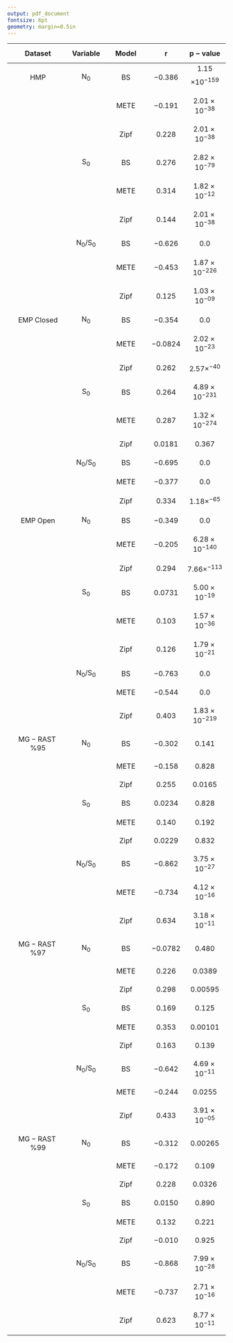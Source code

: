 ```yaml
---
output: pdf_document
fontsize: 6pt 
geometry: margin=0.5in
---
```


| $$\mathbf{Dataset}$$      | $$\mathbf{Variable}$$| $$\mathbf{Model}$$|  $$\boldsymbol{r}$$|$$\boldsymbol{p-value}$$ |
|:------------:|:-----:|:--------:|:-----:|:-------:|
|   $$\mathrm{HMP}$$ |   $$\mathrm{N_{0}}$$ | $$\mathrm{BS}$$  |$$-0.386$$ |1.15$$\times10^{-159}$$|
|          |       |$$\mathrm{METE}$$ | $$-0.191$$ |$$2.01\times10^{-38}$$ |
|          |       | $$\mathrm{Zipf}$$ |  $$0.228$$ |   $$2.01\times10^{-38}$$ |
|          |       $$\mathrm{S_{0}}$$    |  $$\mathrm{BS}$$  |$$0.276$$ |   $$2.82\times10^{-79}$$ |
|          |       | $$\mathrm{METE}$$ |$$0.314$$ |   $$1.82\times10^{-12}$$|
|          |         | $$\mathrm{Zipf}$$ |$$0.144$$ |   $$2.01\times10^{-38}$$ |
|          |     $$\mathrm{N_{0}/S_{0}}$$   |  $$\mathrm{BS}$$  | $$-0.626$$ |   $$0.0$$   |
|    |      | $$\mathrm{METE}$$ |$$-0.453$$ |   $$1.87\times10^{-226}$$      |
|          |       |  $$\mathrm{Zipf}$$ | $$0.125$$ |  $$1.03\times10^{-09}$$ |
|$$\mathrm{EMP\; Closed}$$ |        $$\mathrm{N_{0}}$$    |$$\mathrm{BS}$$  |$$-0.354$$ |  $$0.0$$   |
|    |       |$$\mathrm{METE}$$ |  $$-0.0824$$| $$2.02\times10^{-23}$$ |
|    |         |$$\mathrm{Zipf}$$ |$$0.262$$| $$2.57\times^{-40}$$ |
|    |   $$\mathrm{S_{0}}$$ |  $$\mathrm{BS}$$  | $$0.264$$ |  $$4.89\times10^{-231}$$       |
|    |      | $$\mathrm{METE}$$ |$$0.287$$ |$$1.32\times10^{-274}$$     |
|          |         | $$\mathrm{Zipf}$$ |$$0.0181$$ |   $$0.367$$ |
|    |      $$\mathrm{N_{0}/S_{0}}$$   |$$\mathrm{BS}$$  | $$-0.695$$ |   $$0.0$$   |
|   |        |$$\mathrm{METE}$$ |$$-0.377$$ |   $$0.0$$   |
|          |         |$$\mathrm{Zipf}$$ |$$0.334$$ |   $$1.18\times^{-65}$$ |
|   $$\mathrm{EMP\; Open}$$   |     $$\mathrm{N_{0}}$$     | $$\mathrm{BS}$$   |$$-0.349$$ |   $$0.0$$   |
|      |         |$$\mathrm{METE}$$ | $$-0.205$$ |   $$6.28\times10^{-140}$$      |
|    |        |$$\mathrm{Zipf}$$ |$$0.294$$| $$7.66\times^{-113}$$ |
|      |    $$\mathrm{S_{0}}$$     |  $$\mathrm{BS}$$   | $$0.0731$$| $$5.00\times10^{-19}$$         |
|      |         | $$\mathrm{METE}$$ | $$0.103$$ | $$1.57\times10^{-36}$$     |
|          |       | $$\mathrm{Zipf}$$ | $$0.126$$ |   $$1.79\times10^{-21}$$|
|      |     $$\mathrm{N_{0}/S_{0}}$$   | $$\mathrm{BS}$$   |$$-0.763$$ | $$0.0$$      |
|      |      | $$\mathrm{METE}$$ |$$-0.544$$ | $$0.0$$      |
|          |        | $$\mathrm{Zipf}$$ |$$0.403$$ |  $$1.83\times10^{-219}$$ |
|   $$\mathrm{MG-RAST\; \%95}$$ |    $$\mathrm{N_{0}}$$    | $$\mathrm{BS}$$   |   $$-0.302$$ | $$0.141$$ |
|    |      |  $$\mathrm{METE}$$ |   $$-0.158$$ | $$0.828$$ |
|    |     |$$\mathrm{Zipf}$$ | $$0.255$$| $$0.0165$$ |
|    |      $$\mathrm{S_{0}}$$    | $$\mathrm{BS}$$   | $$0.0234$$ | $$0.828$$ |
|    |    | $$\mathrm{METE}$$ |$$0.140$$ | $$0.192$$ |
|    |   | $$\mathrm{Zipf}$$ | $$0.0229$$ | $$0.832$$|
|    |     $$\mathrm{N_{0}/S_{0}}$$  | $$\mathrm{BS}$$   |  $$-0.862$$ | $$3.75\times10^{-27}$$ | 
|   | | $$\mathrm{METE}$$ |$$-0.734$$ | $$4.12\times10^{-16}$$ | 
|          |   | $$\mathrm{Zipf}$$ | $$0.634$$ |  $$3.18\times10^{-11}$$ |
|   $$\mathrm{MG-RAST\; \%97}$$ |    $$\mathrm{N_{0}}$$    |  $$\mathrm{BS}$$   |   $$-0.0782$$ | $$0.480$$ |
|   |       |  $$\mathrm{METE}$$ | $$0.226$$ | $$0.0389$$ |
|   |       | $$\mathrm{Zipf}$$ |  $$0.298$$| $$0.00595$$ |
|   |      $$\mathrm{S_{0}}$$    |  $$\mathrm{BS}$$   |$$0.169$$ | $$0.125$$ |
|   |        | $$\mathrm{METE}$$ |  $$0.353$$ | $$0.00101$$ |
|   |      | $$\mathrm{Zipf}$$ | $$0.163$$ |  $$0.139$$  |
|   |     $$\mathrm{N_{0}/S_{0}}$$  |$$\mathrm{BS}$$   |  $$-0.642$$ | $$4.69\times10^{-11}$$ |
|   |     | $$\mathrm{METE}$$ |$$-0.244$$ | $$0.0255$$ |
|   |    | $$\mathrm{Zipf}$$ | $$0.433$$ |  $$3.91\times10^{-05}$$ |
|   $$\mathrm{MG-RAST\; \%99}$$ |    $$\mathrm{N_{0}}$$    | $$\mathrm{BS}$$   |   $$-0.312$$ | $$0.00265$$ |
|    |       | $$\mathrm{METE}$$ | $$-0.172$$ | $$0.109$$ |
|    |    | $$\mathrm{Zipf}$$ |  $$0.228$$| $$0.0326$$ |
|    |     $$\mathrm{S_{0}}$$    |  $$\mathrm{BS}$$   | $$0.0150$$ | $$0.890$$ |
|    |     |  $$\mathrm{METE}$$ |  $$0.132$$ | $$0.221$$ |
|          |     | $$\mathrm{Zipf}$$ | $$-0.010$$ |  $$0.925$$ |
|    |    $$\mathrm{N_{0}/S_{0}}$$  | $$\mathrm{BS}$$   |  $$-0.868$$ | $$7.99\times10^{-28}$$ |
|    |   | $$\mathrm{METE}$$ |   $$-0.737$$ | $$2.71\times10^{-16}$$ |
|          |    |$$\mathrm{Zipf}$$ |   $$0.623$$ |  $$8.77\times10^{-11}$$ |

